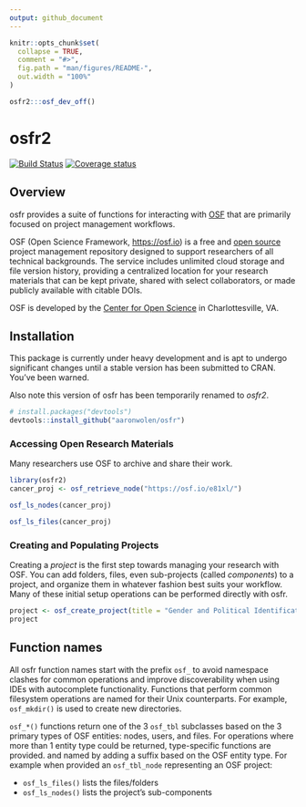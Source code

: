 ```yaml
---
output: github_document
---
```


<!-- README.md is generated from README.Rmd. Please edit that file -->

```r
knitr::opts_chunk$set(
  collapse = TRUE,
  comment = "#>",
  fig.path = "man/figures/README-",
  out.width = "100%"
)

osfr2:::osf_dev_off()
```

# osfr2

[![Build Status](https://travis-ci.org/aaronwolen/osfr.svg?branch=master)](https://travis-ci.org/aaronwolen/osfr) [![Coverage status](https://codecov.io/gh/aaronwolen/osfr/branch/master/graph/badge.svg)](https://codecov.io/github/aaronwolen/osfr?branch=master)

## Overview

osfr provides a suite of functions for interacting with [OSF][osf] that are primarily focused on project management workflows. 

OSF (Open Science Framework, <https://osf.io>) is a free and [open source][osf-gh] project management repository designed to support researchers of all technical backgrounds. The service includes unlimited cloud storage and file version history, providing a centralized location for your research materials that can be kept private, shared with select collaborators, or made publicly available with citable DOIs.

OSF is developed by the [Center for Open Science][cos] in Charlottesville, VA.

## Installation

This package is currently under heavy development and is apt to undergo significant changes until a stable version has been submitted to CRAN. You've been warned.

Also note this version of osfr has been temporarily renamed to *osfr2*.

``` r
# install.packages("devtools")
devtools::install_github("aaronwolen/osfr")
```

### Accessing Open Research Materials

Many researchers use OSF to archive and share their work.  

```r
library(osfr2)
cancer_proj <- osf_retrieve_node("https://osf.io/e81xl/")
```

```r
osf_ls_nodes(cancer_proj)

osf_ls_files(cancer_proj)
```

 

### Creating and Populating Projects

Creating a *project* is the first step towards managing your research with OSF. You can add folders, files, even sub-projects (called *components*) to a project, and organize them in whatever fashion best suits your workflow. Many of these initial setup operations can be performed directly with osfr. 

```r
project <- osf_create_project(title = "Gender and Political Identification")
project
```




## Function names

All osfr function names start with the prefix `osf_` to avoid namespace clashes for common operations and improve discoverability when using IDEs with autocomplete functionality. Functions that perform common filesystem operations are named for their Unix counterparts. For example, `osf_mkdir()` is used to create new directories.

`osf_*()` functions return one of the 3 `osf_tbl` subclasses based on the 3 primary types of OSF entities: nodes, users, and files. For operations where more than 1 entity type could be returned, type-specific functions are provided. and named by adding a suffix based on the OSF entity type. For example when provided an `osf_tbl_node` representing an OSF project:

* `osf_ls_files()` lists the files/folders
* `osf_ls_nodes()` lists the project's sub-components

<!-- links -->
[osf]: https://osf.io "Open Science Framework"
[cos]: https://cos.io "Center for Open Science"
[osf-gh]: https://github.com/CenterForOpenScience/osf.io "OSF's GitHub Repository"
